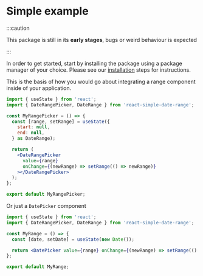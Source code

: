 # Simple example

:::caution

This package is still in its **early stages**, bugs or weird behaviour is expected

:::

In order to get started, start by installing the package using a package manager of your choice. Please see our [installation](installation.mdx) steps for instructions.

This is the basis of how you would go about integrating a range component inside of your application.

```jsx
import { useState } from 'react';
import { DateRangePicker, DateRange } from 'react-simple-date-range';

const MyRangePicker = () => {
  const [range, setRange] = useState({
    start: null,
    end: null,
  } as DateRange);

  return (
    <DateRangePicker
      value={range}
      onChange={(newRange) => setRange(() => newRange)}
    ></DateRangePicker>
  );
};

export default MyRangePicker;
```

Or just a `DatePicker` component

```jsx
import { useState } from 'react';
import { DateRangePicker, DateRange } from 'react-simple-date-range';

const MyRange = () => {
  const [date, setDate] = useState(new Date());

  return <DatePicker value={range} onChange={(newRange) => setRange(() => newRange)}></DatePicker>;
};

export default MyRange;
```
